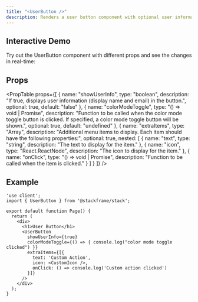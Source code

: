 ```yaml
---
title: "<UserButton />"
description: Renders a user button component with optional user information, color mode toggle, and extra menu items.
---
```


<StackUserButton />

## Interactive Demo

Try out the UserButton component with different props and see the changes in real-time:

<UserButtonDemo />

## Props

<PropTable
  props={[
    {
      name: "showUserInfo",
      type: "boolean",
      description: "If true, displays user information (display name and email) in the button.",
      optional: true,
      default: "false"
    },
    {
      name: "colorModeToggle",
      type: "() => void | Promise<void>",
      description: "Function to be called when the color mode toggle button is clicked. If specified, a color mode toggle button will be shown.",
      optional: true,
      default: "undefined"
    },
    {
      name: "extraItems",
      type: "Array",
      description: "Additional menu items to display. Each item should have the following properties:",
      optional: true,
      nested: [
        {
          name: "text",
          type: "string",
          description: "The text to display for the item."
        },
        {
          name: "icon",
          type: "React.ReactNode",
          description: "The icon to display for the item."
        },
        {
          name: "onClick",
          type: "() => void | Promise<void>",
          description: "Function to be called when the item is clicked."
        }
      ]
    }
  ]}
/>

## Example

```tsx
'use client';
import { UserButton } from '@stackframe/stack';

export default function Page() {
  return (
    <div>
      <h1>User Button</h1>
      <UserButton
        showUserInfo={true}
        colorModeToggle={() => { console.log("color mode toggle clicked") }}
        extraItems={[{
          text: 'Custom Action',
          icon: <CustomIcon />,
          onClick: () => console.log('Custom action clicked')
        }]}
      />
    </div>
  );
}
```
